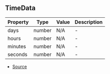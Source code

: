 ## TimeData


| Property | Type | Value | Description |
| ----------- | ----------- | ----------- | ----------- |
| days | number | N/A | - |
| hours | number | N/A | - |
| minutes | number | N/A | - |
| seconds | number | N/A | - |


- [Source](https://github.com/Androz2091/discord-player/blob/99052a9/packages/discord-player/src/types/types.ts#L106)